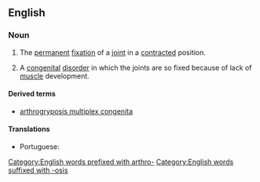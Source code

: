 ==English==
{{wikipedia}}

===Noun===
{{en-noun|~|arthrogryposes}}

# {{lb|en|countable|teratology}} The [[permanent]] [[fixation]] of a [[joint]] in a [[contracted]] position.
# {{lb|en|uncountable|teratology}} A [[congenital]] [[disorder]] in which the joints are so fixed because of lack of [[muscle]] development.

====Derived terms====
* [[arthrogryposis multiplex congenita]]

====Translations====
{{trans-top|the permanent fixation of a joint in a contracted position}}
* Portuguese: {{t|pt|artrogripose|f}}
{{trans-mid}}
{{trans-bottom}}

[[Category:English words prefixed with arthro-]]
[[Category:English words suffixed with -osis]]